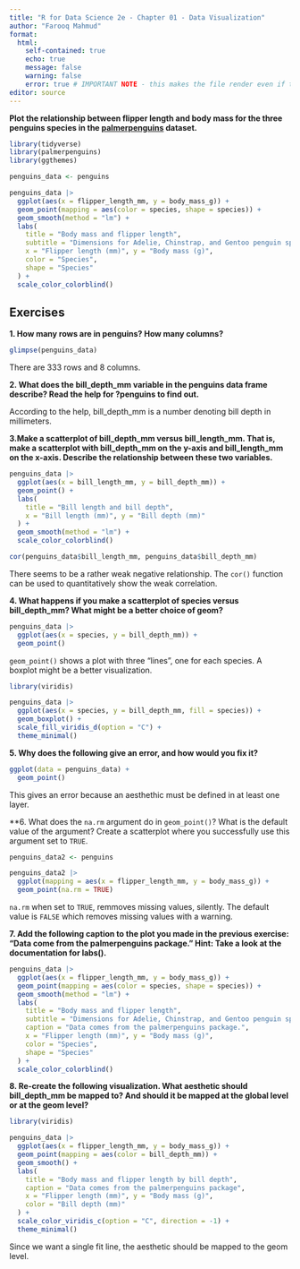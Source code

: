 ---
title: "R for Data Science 2e - Chapter 01 - Data Visualization"
author: "Farooq Mahmud"
format: 
  html:
    self-contained: true
    echo: true
    message: false
    warning: false
    error: true # IMPORTANT NOTE - this makes the file render even if there is an error. it is imperative that you check your .html document *before submission* to make sure that it has all results in it.
editor: source
---

**Plot the relationship between flipper length and body mass for the three penguins species in the [palmerpenguins](https://allisonhorst.github.io/palmerpenguins/) dataset.**

```{r}
library(tidyverse)
library(palmerpenguins)
library(ggthemes)

penguins_data <- penguins

penguins_data |>
  ggplot(aes(x = flipper_length_mm, y = body_mass_g)) +
  geom_point(mapping = aes(color = species, shape = species)) +
  geom_smooth(method = "lm") +
  labs(
    title = "Body mass and flipper length",
    subtitle = "Dimensions for Adelie, Chinstrap, and Gentoo penguin species",
    x = "Flipper length (mm)", y = "Body mass (g)",
    color = "Species",
    shape = "Species"
  ) +
  scale_color_colorblind()
```

## Exercises
**1. How many rows are in penguins? How many columns?**
```{r}
glimpse(penguins_data)
```

There are 333 rows and 8 columns.

**2. What does the bill_depth_mm variable in the penguins data frame describe? Read the help for ?penguins to find out.**

According to the help, bill_depth_mm is a number denoting bill depth in millimeters.

**3.Make a scatterplot of bill_depth_mm versus bill_length_mm. That is, make a scatterplot with bill_depth_mm on the y-axis and bill_length_mm on the x-axis. Describe the relationship between these two variables.**

```{r}
penguins_data |>
  ggplot(aes(x = bill_length_mm, y = bill_depth_mm)) +
  geom_point() +
  labs(
    title = "Bill length and bill depth",
    x = "Bill length (mm)", y = "Bill depth (mm)"
  ) +
  geom_smooth(method = "lm") +
  scale_color_colorblind()

cor(penguins_data$bill_length_mm, penguins_data$bill_depth_mm)
```
There seems to be a rather weak negative relationship. The `cor()` function can be used to quantitatively show the weak correlation.

**4. What happens if you make a scatterplot of species versus bill_depth_mm? What might be a better choice of geom?**

```{r}
penguins_data |>
  ggplot(aes(x = species, y = bill_depth_mm)) +
  geom_point()
```
`geom_point()` shows a plot with three "lines", one for each species. A boxplot might be a better visualization.
```{r}
library(viridis)

penguins_data |>
  ggplot(aes(x = species, y = bill_depth_mm, fill = species)) +
  geom_boxplot() +
  scale_fill_viridis_d(option = "C") +
  theme_minimal()
```

**5. Why does the following give an error, and how would you fix it?**
```{r}
ggplot(data = penguins_data) +
  geom_point()
```
This gives an error because an aesthethic must be defined in at least one layer.

**6. What does the `na.rm` argument do in `geom_point()`? What is the default value of the argument? Create a scatterplot where you successfully use this argument set to `TRUE`.
```{r}
penguins_data2 <- penguins

penguins_data2 |>
  ggplot(mapping = aes(x = flipper_length_mm, y = body_mass_g)) +
  geom_point(na.rm = TRUE)
```
`na.rm` when set to `TRUE`, remmoves missing values, silently. The default value is `FALSE` which removes missing values with a warning. 

**7. Add the following caption to the plot you made in the previous exercise: “Data come from the palmerpenguins package.” Hint: Take a look at the documentation for labs().**
```{r}
penguins_data |>
  ggplot(aes(x = flipper_length_mm, y = body_mass_g)) +
  geom_point(mapping = aes(color = species, shape = species)) +
  geom_smooth(method = "lm") +
  labs(
    title = "Body mass and flipper length",
    subtitle = "Dimensions for Adelie, Chinstrap, and Gentoo penguin species",
    caption = "Data comes from the palmerpenguins package.",
    x = "Flipper length (mm)", y = "Body mass (g)",
    color = "Species",
    shape = "Species"
  ) +
  scale_color_colorblind()
```

**8. Re-create the following visualization. What aesthetic should bill_depth_mm be mapped to? And should it be mapped at the global level or at the geom level?**
```{r}
library(viridis)

penguins_data |>
  ggplot(aes(x = flipper_length_mm, y = body_mass_g)) +
  geom_point(mapping = aes(color = bill_depth_mm)) +
  geom_smooth() +
  labs(
    title = "Body mass and flipper length by bill depth",
    caption = "Data comes from the palmerpenguins package",
    x = "Flipper length (mm)", y = "Body mass (g)",
    color = "Bill depth (mm)"
  ) +
  scale_color_viridis_c(option = "C", direction = -1) +
  theme_minimal()
```
Since we want a single fit line, the aesthetic should be mapped to the geom level.
